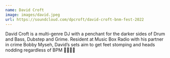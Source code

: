 ```yaml
---
name: David Croft
image: images/david.jpeg
url: https://soundcloud.com/dpcroft/david-croft-bnm-fest-2022
---
```

David Croft is a multi-genre DJ with a penchant for the darker sides of Drum and Bass, Dubstep and Grime. Resident at Music Box Radio with his partner in crime Bobby Myseh, David’s sets aim to get feet stomping and heads nodding regardless of BPM 💃🕺🏻🪩